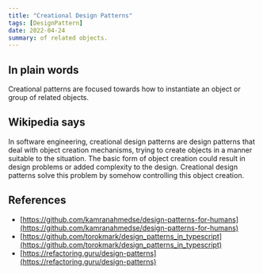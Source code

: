 ```yaml
---
title: "Creational Design Patterns"
tags: [DesignPattern]
date: 2022-04-24
summary: of related objects.
---
```


## In plain words

Creational patterns are focused towards how to instantiate an object or group
of related objects.

## Wikipedia says

In software engineering, creational design patterns are design patterns that
deal with object creation mechanisms, trying to create objects in a manner
suitable to the situation. The basic form of object creation could result in
design problems or added complexity to the design. Creational design patterns
solve this problem by somehow controlling this object creation.

## References

- [https://github.com/kamranahmedse/design-patterns-for-humans](https://github.com/kamranahmedse/design-patterns-for-humans)
- [https://github.com/torokmark/design_patterns_in_typescript](https://github.com/torokmark/design_patterns_in_typescript)
- [https://refactoring.guru/design-patterns](https://refactoring.guru/design-patterns)